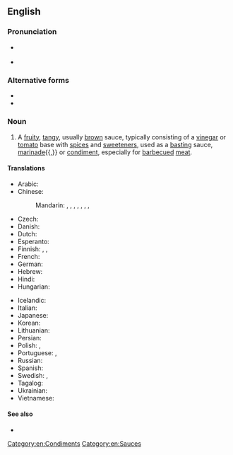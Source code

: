 ==English==
{{wikipedia}}

===Pronunciation===
* {{a|Received Pronunciation}} {{IPA|en|/ˈbɑːbɪkjuː sɔːs/}}
* {{a|General American}} {{IPA|en|/ˈbɑːɹbəkjuː sɑːs/|/- sɔːs/}}<!-- Yes, it has to be /sɔːs/ and /sɑːs/, not /ˈsɔːs/ and /ˈsɑːs/. This compound noun is stressed on its first element in both UK and US. -->

===Alternative forms===
* {{l|en|barbeque sauce}}
* {{l|en|BBQ sauce}}

===Noun===
{{en-noun|~}}

# A [[fruity]], [[tangy]], usually [[brown]]  sauce, typically consisting of a [[vinegar]] or [[tomato]] base with [[spice]]s and [[sweetener]]s, used as a [[baste|basting]] sauce, [[marinade]]{{,}} or [[condiment]], especially for [[barbecue]]d [[meat]].

====Translations====
{{trans-top|type of sauce}}
* Arabic: {{t-needed|ar}}
* Chinese:
*: Mandarin: {{t+|cmn|燒烤醬|sc=Hani}}, {{t+|cmn|烧烤酱|tr=shāokǎojiàng|sc=Hani}}, {{t|cmn|燒烤汁|sc=Hani}}, {{t|cmn|烧烤汁|tr=shāokǎozhī|sc=Hani}}, {{t+|cmn|烤肉醬|sc=Hani}}, {{t+|cmn|烤肉酱|tr=kǎoròujiàng|sc=Hani}}, {{t|cmn|燒烤調味汁|sc=Hani}}, {{t|cmn|烧烤调味汁|tr=shāokǎo tiáowèizhī|sc=Hani}}
* Czech: {{t|cs|barbecue omáčka}}
* Danish: {{t|da|barbecuesovs|c}}
* Dutch: {{t+|nl|barbecuesaus}}
* Esperanto: {{t|eo|kradrosta saŭco}}
* Finnish: {{t|fi|grillauskastike}}, {{t+|fi|grillikastike}}, {{t|fi|BBQ-kastike}}
* French: {{t|fr|sauce barbecue|f}}
* German: {{t|de|Barbecuesauce}}
* Hebrew: {{t|he|רוטב ברביקיו|m}}
* Hindi: {{t-needed|hi}}
* Hungarian: {{t|hu|barbecue-szósz}}
{{trans-mid}}
* Icelandic: {{t|is|BBQ-sósa}}
* Italian: {{t|it|salsa barbecue|f}}
* Japanese: {{t|ja|バーベキューソース|tr=bābekyū sōsu}}
* Korean: {{t|ko|바비큐 소스}}
* Lithuanian: {{t-needed|lt}}
* Persian: {{t|fa|سس تنوری}}
* Polish: {{t+|pl|barbecue|n}}, {{t|pl|[[sos]] [[barbecue]]|m}}
* Portuguese: {{t|pt|molho de churrasco|m}}, {{t|pt|molho barbecue|m}}
* Russian: {{t|ru|со́ус для барбекью́|m}}
* Spanish: {{t+|es|salsa barbacoa|f}}
* Swedish: {{t|sv|grillsås|c}}, {{t|sv|barbecuesås|c}}
* Tagalog: {{t|tl|salsang ihaw}}
* Ukrainian: {{t-needed|uk}}
* Vietnamese: {{t-needed|vi}}
{{trans-bottom}}

====See also====
* {{l|en|sweet-and-sour}}

[[Category:en:Condiments]]
[[Category:en:Sauces]]